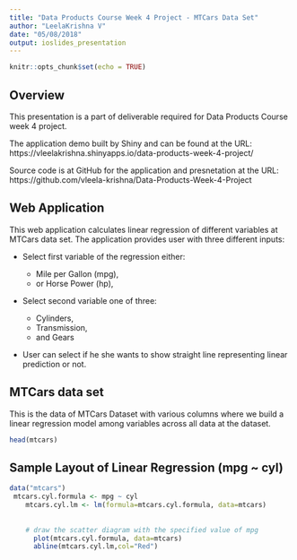 ---
title: "Data Products Course Week 4 Project - MTCars Data Set"
author: "LeelaKrishna V"
date: "05/08/2018"
output: ioslides_presentation
---

```{r setup, include=FALSE}
knitr::opts_chunk$set(echo = TRUE)
```

## Overview

This presentation is a part of deliverable required for Data Products Course week 4 project.

The application demo built by Shiny and can be found at the URL:
https://vleelakrishna.shinyapps.io/data-products-week-4-project/

Source code is at GitHub for the application and presnetation at the URL:
https://github.com/vleela-krishna/Data-Products-Week-4-Project

## Web Application

This web application calculates linear regression of different variables at MTCars data set. The application provides user with three different inputs:

* Select first variable of the regression either:

    + Mile per Gallon (mpg),
    + or Horse Power (hp),
  
* Select second variable one of three: 

    + Cylinders, 
    + Transmission, 
    + and Gears
  
* User can select if he\ she wants to show straight line representing linear prediction or not.


## MTCars data set

This is the data of MTCars Dataset with various columns where we build a linear regression model among variables across all data at the dataset.

```{r mtcars, echo = TRUE}
head(mtcars)
```

## Sample Layout of Linear Regression (mpg ~ cyl)

```{r, echo=FALSE, message=FALSE}

data("mtcars")
 mtcars.cyl.formula <- mpg ~ cyl
    mtcars.cyl.lm <- lm(formula=mtcars.cyl.formula, data=mtcars)
     
    
    # draw the scatter diagram with the specified value of mpg
      plot(mtcars.cyl.formula, data=mtcars)
      abline(mtcars.cyl.lm,col="Red")
```


